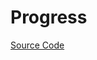 
<Meta title="Feedback/Progress/Doc" />

# Progress

<Description of={Progress} />

[Source Code](https://github.com/Mezzanine-UI/mezzanine/blob/main/packages/react/src/Progress/Progress.tsx)

<ArgsTable of={Progress} />
